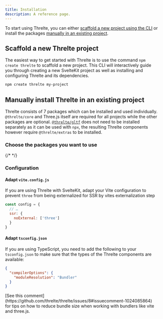 ```yaml
---
title: Installation
description: A reference page.
---
```



To start using Threlte, you can either [scaffold a new project using the CLI](#scaffold-a-new-threlte-project) or install the packages [manually in an existing project](#manually-install-threlte-in-an-existing-project).

## Scaffold a new Threlte project

The easiest way to get started with Threlte is to use the command `npm create threlte` to scaffold a
new project. This CLI will interactively guide you through creating a new SvelteKit project as well
as installing and configuring Threlte and its dependencies.

```bash
npm create threlte my-project
```

## Manually install Threlte in an existing project

Threlte consists of 7 packages which can be installed and used individually. `@threlte/core` and Three.js
itself are required for all projects while the other packages are optional.
[`@threlte/gltf`](/docs/reference/gltf/getting-started) does not need to be installed separately as it
can be used with `npx`, the resulting Threlte components however require `@threlte/extras` to be installed.

### Choose the packages you want to use

{/* <ManualInstallGuide client:load /> */}

### Configuration

#### Adapt `vite.config.js`

If you are using Threlte with SvelteKit, adapt your Vite configuration to prevent `three` from being externalized for SSR by vites externalization step

```js {3-5}+ title=vite.config.js
const config = {
  // …
  ssr: {
    noExternal: ['three']
  }
}
```

#### Adapt `tsconfig.json`

If you are using TypeScript, you need to add the following to your `tsconfig.json` to make sure that
the types of the Threlte components are available:

```json title=tsconfig.json {3}+
{
  "compilerOptions": {
    "moduleResolution": "Bundler"
  }
}
```

<Tip type="tip">
  [See this comment](https://github.com/threlte/threlte/issues/8#issuecomment-1024085864) for tips
  on how to reduce bundle size when working with bundlers like vite and three.js.
</Tip>
